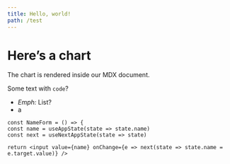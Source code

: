 ```yaml
---
title: Hello, world!
path: /test
---
```



# Here’s a chart

The chart is rendered inside our MDX document.

Some text with `code`?

- _Emph:_ List?
- a

```code variant=warn title="Will not compile!" src=https://stackblitz.com/edit/react-rx-state-hello-world
const NameForm = () => {
const name = useAppState(state => state.name)
const next = useNextAppState(state => state)

return <input value={name} onChange={e => next(state => state.name = e.target.value)} />

```


